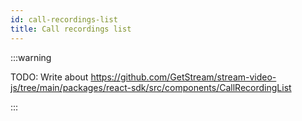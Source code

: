 ```yaml
---
id: call-recordings-list
title: Call recordings list
---
```


:::warning

TODO: Write about https://github.com/GetStream/stream-video-js/tree/main/packages/react-sdk/src/components/CallRecordingList

:::
